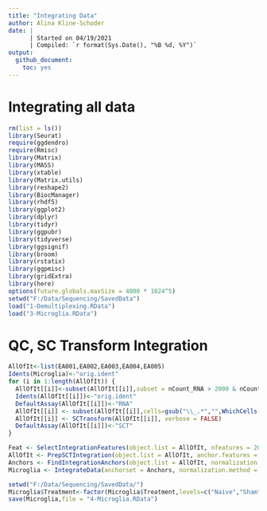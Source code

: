 ```yaml
---
title: "Integrating Data"
author: Alina Kline-Schoder
date: | 
      | Started on 04/19/2021
      | Compiled: `r format(Sys.Date(), "%B %d, %Y")`
output:
  github_document:
    toc: yes
---
```

# Integrating all data

```r
rm(list = ls())
library(Seurat)
require(ggdendro)
require(Rmisc)
library(Matrix)
library(MASS)
library(xtable)
library(Matrix.utils)
library(reshape2)
library(BiocManager)
library(rhdf5)
library(ggplot2)
library(dplyr)
library(tidyr)
library(ggpubr)
library(tidyverse)
library(ggsignif)
library(broom)
library(rstatix)
library(ggpmisc)
library(gridExtra)
library(here)
options(future.globals.maxSize = 4000 * 1024^5)
setwd("F:/Data/Sequencing/SavedData")
load("1-Demultiplexing.RData")
load("3-Microglia.RData")
```
  

# QC, SC Transform Integration
```r
AllOfIt<-list(EA001,EA002,EA003,EA004,EA005)
Idents(Microglia)<-"orig.ident"
for (i in 1:length(AllOfIt)) {
  AllOfIt[[i]]<-subset(AllOfIt[[i]],subset = nCount_RNA > 2000 & nCount_RNA < 15000 & percent.mt < 10 & nFeature_RNA>1000)  
  Idents(AllOfIt[[i]])<-"orig.ident"    
  DefaultAssay(AllOfIt[[i]])<-"RNA"
  AllOfIt[[i]] <- subset(AllOfIt[[i]],cells=gsub("\\_.*","",WhichCells(Microglia,idents = levels(Idents(AllOfIt[[i]])))))
  AllOfIt[[i]] <- SCTransform(AllOfIt[[i]], verbose = FALSE)
  DefaultAssay(AllOfIt[[i]])<-"SCT"
}

Feat <- SelectIntegrationFeatures(object.list = AllOfIt, nfeatures = 2000)
AllOfIt <- PrepSCTIntegration(object.list = AllOfIt, anchor.features = Feat, verbose = FALSE)
Anchors <- FindIntegrationAnchors(object.list = AllOfIt, normalization.method = "SCT", anchor.features = Feat, verbose = FALSE)
Microglia <- IntegrateData(anchorset = Anchors, normalization.method = "SCT",verbose = FALSE)
```


```r
setwd("F:/Data/Sequencing/SavedData/")
Microglia$Treatment<-factor(Microglia$Treatment,levels=c("Naive","Sham","1d BBBO","3d BBBO"))
save(Microglia,file = "4-Microglia.RData")
```

